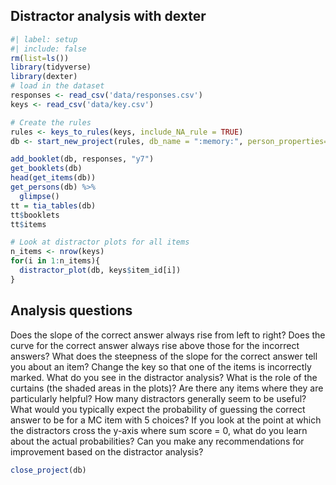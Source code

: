 ## Distractor analysis with dexter

```r
#| label: setup
#| include: false
rm(list=ls())
library(tidyverse)
library(dexter)
# load in the dataset
responses <- read_csv('data/responses.csv')
keys <- read_csv('data/key.csv')
```

```r
# Create the rules
rules <- keys_to_rules(keys, include_NA_rule = TRUE)
db <- start_new_project(rules, db_name = ":memory:", person_properties=list(gender="unknown"))
```

```r
add_booklet(db, responses, "y7") 
get_booklets(db)
head(get_items(db))
get_persons(db) %>% 
  glimpse()
tt = tia_tables(db)
tt$booklets
tt$items

# Look at distractor plots for all items
n_items <- nrow(keys)
for(i in 1:n_items){
  distractor_plot(db, keys$item_id[i])
}
```

## Analysis questions
Does the slope of the correct answer always rise from left to right? 
Does the curve for the correct answer always rise above those for the incorrect answers?
What does the steepness of the slope for the correct answer tell you about an item?
Change the key so that one of the items is incorrectly marked. What do you see in the distractor analysis?
What is the role of the curtains (the shaded areas in the plots)? Are there any items where they are particularly helpful?
How many distractors generally seem to be useful?
What would you typically expect the probability of guessing the correct answer to be for a MC item with 5 choices? If you look at the point at which the distractors cross the y-axis where sum score = 0, what do you learn about the actual probabilities?
Can you make any recommendations for improvement based on the distractor analysis?


```r
close_project(db)
```